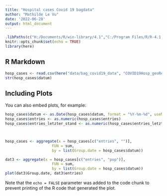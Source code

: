 ```yaml
---
title: "Hospital cases Covid 19 bagdata"
author: "Mathilde Le Vu"
date: '2022-06-28'
output: html_document
---
```


```r
.libPaths(c("H:/Documents/R/win-library/4.1","C:/Program Files/R/R-4.1.2/library"))
knitr::opts_chunk$set(echo = TRUE)
library(here)
```

## R Markdown

```r
hosp_cases <- read.csv(here("data/bag_covid19_data", "COVID19Hosp_geoRegion.csv"))
str(hosp_cases$datum)
```

## Including Plots

You can also embed plots, for example:

```r
hosp_cases$datum <- as.Date(hosp_cases$datum, format = "%Y-%m-%d", useNA= "always")
hosp_cases$entries <- as.numeric(hosp_cases$entries)
hosp_cases$entries_letzter_stand <- as.numeric(hosp_cases$entries_letzter_stand)



hosp_cases <- aggregate(x = hosp_cases[c("entries", "")],
                     FUN = sum,
                     by = list(Group.date = hosp_cases$datum))

dat3 <- aggregate(x = hosp_cases[c("entries", "pop")],
                     FUN = sum,
                     by = list(Group.date = hosp_cases$datum))
plot(dat3$Group.date, dat3$entries)
```

Note that the `echo = FALSE` parameter was added to the code chunk to prevent printing of the R code that generated the plot.

